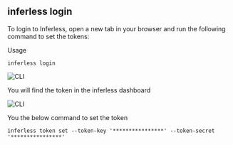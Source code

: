 ## inferless login

To login to Inferless, open a new tab in your browser and run the following command to set the tokens:


Usage 

``` shell
inferless login
```

![CLI ](/images/cli-import1.png)


You will find the token in the inferless dashboard 


![CLI ](/images/cli-import2.png)


You the below command to set the token

``` shell
inferless token set --token-key '****************' --token-secret '****************'
```